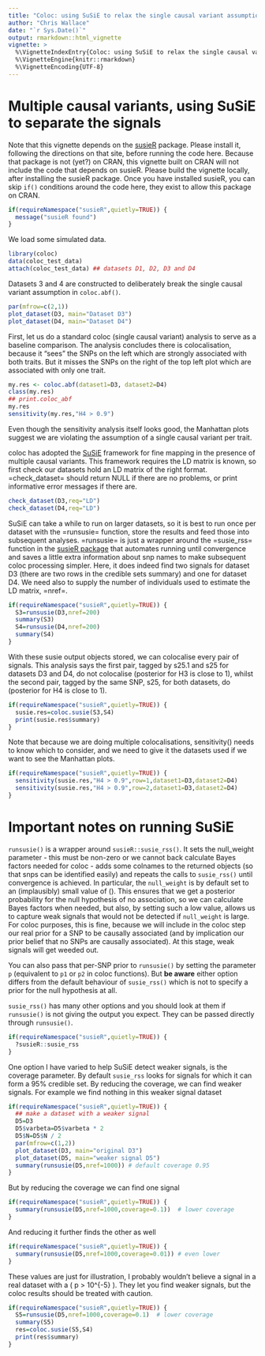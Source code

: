 ```yaml
---
title: "Coloc: using SuSiE to relax the single causal variant assumption"
author: "Chris Wallace"
date: "`r Sys.Date()`"
output: rmarkdown::html_vignette
vignette: >
  %\VignetteIndexEntry{Coloc: using SuSiE to relax the single causal variant assumption}
  %\VignetteEngine{knitr::rmarkdown}
  %\VignetteEncoding{UTF-8}
---
```


# Multiple causal variants, using SuSiE to separate the signals

Note that this vignette depends on the [susieR](https://github.com/stephenslab/susieR) package.  Please install it, following the directions on that site, before running the code here.  Because that package is not (yet?) on CRAN, this vignette built on CRAN will not include the code that depends on susieR.  Please build the vignette locally, after installing the susieR package.  Once you have installed susieR, you can skip `if()` conditions around the code here, they exist to allow this package on CRAN.

```r
if(requireNamespace("susieR",quietly=TRUE)) {
  message("susieR found")
}
```

We load some simulated data.

```r
library(coloc)
data(coloc_test_data)
attach(coloc_test_data) ## datasets D1, D2, D3 and D4
```

Datasets 3 and 4 are constructed to deliberately break the single causal variant assumption in `coloc.abf()`. 

```r
par(mfrow=c(2,1))
plot_dataset(D3, main="Dataset D3")
plot_dataset(D4, main="Dataset D4")
```

First, let us do a standard coloc (single causal variant) analysis to
serve as a baseline comparison.  The analysis concludes there is
colocalisation, because it "sees" the SNPs on the left which are
strongly associated with both traits.  But it misses the SNPs on the
right of the top left plot which are associated with only one trait.

```r
my.res <- coloc.abf(dataset1=D3, dataset2=D4)
class(my.res)
## print.coloc_abf
my.res
sensitivity(my.res,"H4 > 0.9")
```

Even though the sensitivity analysis itself looks good, the Manhattan plots suggest we are violating the assumption of a single causal variant per trait.

coloc has adopted the [SuSiE](https://stephenslab.github.io/susie-paper/index.html) framework for fine mapping in the presence of multiple causal variants.  This framework requires the LD matrix is known, so first check our datasets hold an LD matrix of the right format.  =check_dataset= should return NULL if there are no problems, or print informative error messages if there are.


```r
check_dataset(D3,req="LD")
check_dataset(D4,req="LD")
```

SuSiE can take a while to run on larger datasets, so it is best to run once per dataset with the =runsusie= function, store the results and feed those into subsequent analyses.  =runsusie= is just a wrapper around the =susie_rss= function in the [susieR package](https://stephenslab.github.io/susieR/) that automates running until convergence and saves a little extra information about snp names to make subsequent coloc processing simpler.  Here, it does indeed find two signals for dataset  D3 (there are two rows in the credible sets summary) and one for dataset D4.  We need also to supply the number of individuals used to estimate the LD matrix, =nref=.

```r
if(requireNamespace("susieR",quietly=TRUE)) {
  S3=runsusie(D3,nref=200)
  summary(S3)
  S4=runsusie(D4,nref=200)
  summary(S4)
}
```

With these susie output objects stored, we can colocalise every pair of signals.  This analysis says the first pair, tagged by s25.1 and s25 for datasets D3 and D4, do not colocalise (posterior for H3 is close to 1), whilst the second pair, tagged by the same SNP, s25, for both datasets, do (posterior for H4 is close to 1).
```r
if(requireNamespace("susieR",quietly=TRUE)) {
  susie.res=coloc.susie(S3,S4)
  print(susie.res$summary)
}
```

Note that because we are doing multiple colocalisations, sensitivity() needs to know which to consider, and we need to give it the datasets used if we want to see the Manhattan plots.
```r
if(requireNamespace("susieR",quietly=TRUE)) {
  sensitivity(susie.res,"H4 > 0.9",row=1,dataset1=D3,dataset2=D4)
  sensitivity(susie.res,"H4 > 0.9",row=2,dataset1=D3,dataset2=D4)
}
```

# Important notes on running SuSiE
`runsusie()` is a wrapper around `susieR::susie_rss()`.  It sets the null_weight parameter - this must be non-zero or we cannot back calculate Bayes factors needed for coloc - adds some colnames to the returned objects (so that snps can be identified easily) and repeats the calls to `susie_rss()` until convergence is achieved. In particular, the `null_weight` is by default set to an (implausibly) small value of \(\frac{1}{1+nsnps}\).  This ensures that we get a posterior probability for the null hypothesis of no association, so we can calculate Bayes factors when needed, but also, by setting such a low value, allows us to capture weak signals that would not be detected if `null_weight` is large.  For coloc purposes, this is fine, because we will include in the coloc step our real prior for a SNP to be causally associated (and by implication our prior belief that no SNPs are causally associated).  At this stage, weak signals will get weeded out.

You can also pass that per-SNP prior to `runsusie()` by setting the parameter `p` (equivalent to `p1` or `p2` in coloc functions).  But **be aware** either option differs from the default behaviour of `susie_rss()` which is not to specify a prior for the null hypothesis at all.

`susie_rss()` has many other options and you should look at them if `runsusie()` is not giving the output you expect.  They can be passed directly through `runsusie()`.

``` r
if(requireNamespace("susieR",quietly=TRUE)) {
  ?susieR::susie_rss
}
```

One option I have varied to help SuSiE detect weaker signals, is the coverage parameter.  By default `susie_rss` looks for signals for which it can form a 95% credible set.  By reducing the coverage, we can find weaker signals.  For example we find nothing in this weaker signal dataset

``` r
if(requireNamespace("susieR",quietly=TRUE)) {
  ## make a dataset with a weaker signal
  D5=D3
  D5$varbeta=D5$varbeta * 2
  D5$N=D5$N / 2
  par(mfrow=c(1,2))
  plot_dataset(D3, main="original D3")
  plot_dataset(D5, main="weaker signal D5")
  summary(runsusie(D5,nref=1000)) # default coverage 0.95
}
```

But by reducing the coverage we can find one signal
``` r
if(requireNamespace("susieR",quietly=TRUE)) {
  summary(runsusie(D5,nref=1000,coverage=0.1))  # lower coverage
}
```

And reducing it further finds the other as well
``` r
if(requireNamespace("susieR",quietly=TRUE)) {
  summary(runsusie(D5,nref=1000,coverage=0.01)) # even lower
}
```

These values are just for illustration, I probably wouldn't believe a signal in a real dataset with a \( p > 10^{-5} \).  They let you find weaker signals, but the coloc results should be treated with caution.

``` r
if(requireNamespace("susieR",quietly=TRUE)) {
  S5=runsusie(D5,nref=1000,coverage=0.1)  # lower coverage
  summary(S5)
  res=coloc.susie(S5,S4)
  print(res$summary)
}
```
